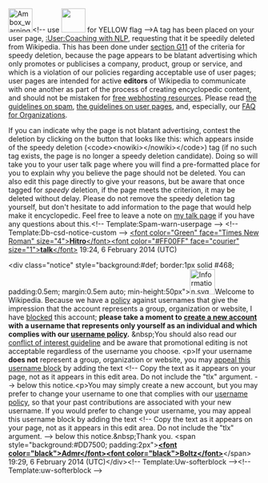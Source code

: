 <article id="41864444" title=User talk:Coaching with NLP>
	<talkpage id="41864444" title="User talk:Coaching with NLP">

[[Image:Ambox warning pn.svg|left|48px|alt=|link=]]&lt;!-- use [[Image:Ambox warning yellow.svg|left|48px|]] for YELLOW flag --&gt;A tag has been placed on your user page, [[:User:Coaching with NLP]], requesting that it be speedily deleted from Wikipedia. This has been done under [[Wikipedia:Criteria for speedy deletion#G11|section G11]] of the criteria for speedy deletion, because the page appears to be blatant advertising which only promotes or publicises a company, product, group or service, and which is a violation of our policies regarding acceptable use of user pages; user pages are intended for active '''editors''' of Wikipedia to communicate with one another as part of the process of creating encyclopedic content, and should not be mistaken for [[Wikipedia:What Wikipedia is not#WEBHOST|free webhosting resources]]. Please read [[Wikipedia:Spam|the guidelines on spam]], [[Wikipedia:User pages|the guidelines on user pages]], and, especially, our [[Wikipedia:FAQ/Organizations|FAQ for Organizations]]. 

If you can indicate why the page is not blatant advertising, contest the deletion by clicking on the button that looks like this: {{button|Click here to contest this speedy deletion}} which appears inside of the speedy deletion (&lt;code&gt;&lt;nowiki&gt;{{db-...}}&lt;/nowiki&gt;&lt;/code&gt;) tag (if no such tag exists, the page is no longer a speedy deletion candidate). Doing so will take you to your user talk page where you will find a pre-formatted place for you to explain why you believe the page should not be deleted. You can also edit this page directly to give your reasons, but be aware that once tagged for ''speedy'' deletion, if the page meets the criterion, it may be deleted without delay. Please do not remove the speedy deletion tag yourself, but don't hesitate to add information to the page that would help make it encyclopedic. Feel free to leave a note on [[User talk:HitroMilanese|my talk page]] if you have any questions about this.[[Category:User talk pages with Spam-warn notices|{{PAGENAME}}]]&lt;!-- Template:Spam-warn-userpage --&gt; &lt;!-- Template:Db-csd-notice-custom --&gt; [[User:HitroMilanese|&lt;font color=&quot;Green&quot; face=&quot;Times New Roman&quot; size=&quot;4&quot;&gt;'''Hitro'''&lt;/font&gt;]][[User Talk:HitroMilanese|&lt;font color=&quot;#FF00FF&quot; face=&quot;courier&quot; size=&quot;1&quot;&gt;''' talk'''&lt;/font&gt;]] 19:24, 6 February 2014 (UTC)

&lt;div class=&quot;notice&quot; style=&quot;background:#def; border:1px solid #468; padding:0.5em; margin:0.5em auto; min-height:50px&quot;&gt;[[File:Information.svg|left|50px|alt=|link=]]Welcome to Wikipedia. Because we have a [[Wikipedia:ORGNAME|policy]] against usernames that give the impression that the account represents a group, organization or website, I have [[Wikipedia:Blocking policy|blocked]] this account; '''please take a moment to [[Special:Userlogin/signup|create a new account]] with a username that represents only yourself as an individual and which complies with our [[Wikipedia:Username policy|username policy]].''' &amp;nbsp;You should also read our [[Wikipedia:Conflict of interest|conflict of interest guideline]] and be aware that promotional editing is not acceptable regardless of the username you choose. &lt;p&gt;If your username '''does not''' represent a group, organization or website, you may [[Wikipedia:Appealing a block|appeal this username block]] by adding the text &lt;!-- Copy the text as it appears on your page, not as it appears in this edit area. Do not include the &quot;tlx&quot; argument. --&gt;{{tlx|unblock|2=reason=''Your reason here &amp;#126;&amp;#126;&amp;#126;&amp;#126;''}} below this notice.&lt;p&gt;You may simply create a new account, but you may prefer to change your username to one that complies with our [[Wikipedia:Username policy|username policy]], so that your past contributions are associated with your new username. If you would prefer to change your username, you may appeal this username block by adding the text &lt;!-- Copy the text as it appears on your page, not as it appears in this edit area. Do not include the &quot;tlx&quot; argument. --&gt;{{tlx|unblock-un|2=''new username''|3=reason=''Your reason here &amp;#126;&amp;#126;&amp;#126;&amp;#126;''}} below this notice.&amp;nbsp;Thank you. &lt;span style=&quot;background:#DD7500; padding:2px&quot;&gt;'''[[User:Admrboltz|&lt;font color=&quot;black&quot;&gt;Admr&lt;/font&gt;]][[User talk:Admrboltz|&lt;font color=&quot;black&quot;&gt;Boltz&lt;/font&gt;]]'''&lt;/span&gt; 19:29, 6 February 2014 (UTC)&lt;/div&gt;&lt;!-- Template:Uw-softerblock --&gt;[[Category:Wikipedians who are indefinitely blocked for promotional user names|{{PAGENAME}}]]{{z15}}&lt;!-- Template:uw-softerblock --&gt;
	</talkpage>
</article>